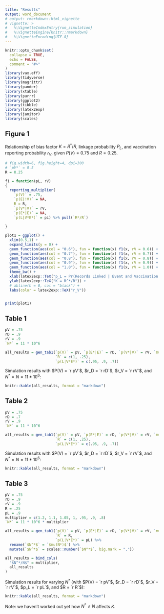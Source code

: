 ```yaml
---
title: "Results"
output: word_document
# output: rmarkdown::html_vignette
# vignette: >
#   %\VignetteIndexEntry{run_simulation}
#   %\VignetteEngine{knitr::rmarkdown}
#   %\VignetteEncoding{UTF-8}
---
```


```r
knitr::opts_chunk$set(
  collapse = TRUE,
  echo = FALSE,
  comment = "#>"
)
library(vax.eff)
library(tidyverse)
library(magrittr)
library(pander)
library(xtable)
library(purrr)
library(ggplot2)
library(tibble)
library(latex2exp)
library(janitor)
library(scales)

```

## Figure 1

Relationship of bias factor $K = R^*/R$, linkage probability $P_L$, and vaccination reporting probability $r_V$,
given $P(V) = 0.75$ and $R = 0.25$.

```r
# fig.width=6, fig.height=4, dpi=300
# `pV*` = 0.5
R = 0.25

f1 = function(pL, rV) 
{
  reporting_multiplier(
    `p(V)` = .75,
    `p(E|!V)` = NA,
    R = R,
    `p(V*|V)` = rV,
    `p(E*|E)` = NA,
    `p(L|V*E*)` = pL) %>% pull(`R*/R`)
  
}

plot1 = ggplot() +
  xlim(0.5,1) +
  expand_limits(y = 0) +
  geom_function(aes(col = "0.6"), fun = function(x) f1(x, rV = 0.6)) +
  geom_function(aes(col = "0.7"), fun = function(x) f1(x, rV = 0.7)) +
  geom_function(aes(col = "0.8"), fun = function(x) f1(x, rV = 0.8)) +
  geom_function(aes(col = "0.9"), fun = function(x) f1(x, rV = 0.9)) +
  geom_function(aes(col = "1.0"), fun = function(x) f1(x, rV = 1.0)) +
  theme_bw() +
  xlab(latex2exp::TeX("p_L = Pr(Records Linked | Event and Vaccination Both Recorded)")) +
  ylab(latex2exp::TeX("K = R^*/R")) +
  # abline(h = 0, col = "black") +
  labs(color = latex2exp::TeX("r_V"))


print(plot1)


```

## Table 1

```r

pV = .75
rD = .9
rV = .9
`N*` = 11 * 10^6

all_results = gen_tab1(`p(V)` = pV, `p(E*|E)` = rD, `p(V*|V)` = rV, `mu(N*)` = `N*`,
                       `R` = c(1, .25),
                       `p(L|V*E*)` = c(.95, .9, .7))

```

Simulation results with $P(V) = `r pV`$, $r_D = `r rD`$, $r_V = `r rV`$, and $N^* = N = 11 * 10^6$:

```r

knitr::kable(all_results, format = "markdown")

```


## Table 2

```r

pV = .75
rD = .7
rV = .9
`N*` = 11 * 10^6

all_results = gen_tab1(`p(V)` = pV, `p(E*|E)` = rD, `p(V*|V)` = rV, `mu(N*)` = `N*`,
                       `R` = c(1, .25),
                       `p(L|V*E*)` = c(.95, .9, .7))
```

Simulation results with $P(V) = `r pV`$, $r_D = `r rD`$, $r_V = `r rV`$, and $N^* = N = 11 * 10^6$:

```r
knitr::kable(all_results, format = "markdown")
```


## Table 3

```r

pV = .75
rD = .9
rV = .9
R = .25
pL = .9
multiplier = c(1.2, 1.1, 1.05, 1, .95, .9, .8)
`N*` = 11 * 10^6 * multiplier

all_results = gen_tab1(`p(V)` = pV, `p(E*|E)` = rD, `p(V*|V)` = rV, `mu(N*)` = `N*`,
                       `R` = R,
                       `p(L|V*E*)` = pL) %>%
  rename(`$N^*$` = `$mu(N*)$`) %>%
  mutate(`$N^*$` = scales::number(`$N^*$`, big.mark = ","))

all_results = bind_cols(
  "$N^*/N$" = multiplier,
  all_results
)

```

Simulation results for varying $N^*$ (with $P(V) = `r pV`$, $r_D = `r rD`$, $r_V = `r rV`$, $p_L = `r pL`$, and $R = `r R`$):

```r
knitr::kable(all_results, format = "markdown")
```

Note: we haven't worked out yet how $N^* \ne N$ affects $K$.
